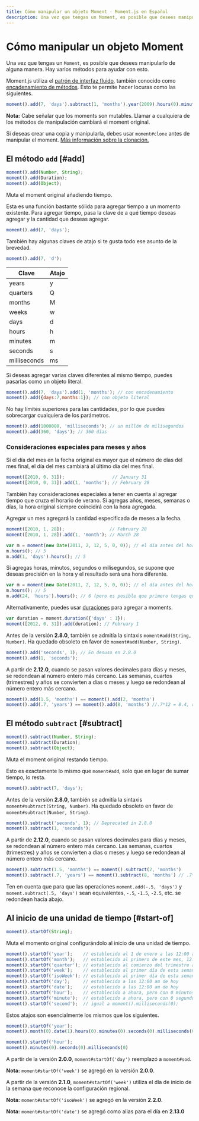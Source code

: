 ```yaml
---
title: Cómo manipular un objeto Moment · Moment.js en Español
description: Una vez que tengas un Moment, es posible que desees manipularlo de alguna manera. Hay varios métodos para ayudar con esto.
---
```


# Cómo manipular un objeto Moment

Una vez que tengas un `Moment`, es posible que desees manipularlo de alguna manera. Hay varios métodos para ayudar con esto.

Moment.js utiliza el [patrón de interfaz fluido](https://en.wikipedia.org/wiki/Fluent_interface), también conocido como [encadenamiento de métodos](https://en.wikipedia.org/wiki/Method_chaining). Esto te permite hacer locuras como las siguientes.

```javascript
moment().add(7, 'days').subtract(1, 'months').year(2009).hours(0).minutes(0).seconds(0);
```

**Nota:** Cabe señalar que los moments son mutables. Llamar a cualquiera de los métodos de manipulación cambiará el moment original.

Si deseas crear una copia y manipularla, debes usar `moment#clone` antes de manipular el moment. [Más información sobre la clonación.](/momentjs/parsing#moment-clone)


## El método `add` [#add]

```javascript filename="Firma del método"
moment().add(Number, String);
moment().add(Duration);
moment().add(Object);
```

Muta el moment original añadiendo tiempo.

Esta es una función bastante sólida para agregar tiempo a un momento existente. Para agregar tiempo, pasa la clave de a qué tiempo deseas agregar y la cantidad que deseas agregar.


```javascript
moment().add(7, 'days');
```

También hay algunas claves de atajo si te gusta todo ese asunto de la brevedad.

```javascript
moment().add(7, 'd');
```

| Clave        | Atajo     |
|--------------|-----------|
| years        | y         |
| quarters     | Q         |
| months       | M         |
| weeks        | w         |
| days         | d         |
| hours        | h         |
| minutes      | m         |
| seconds      | s         |
| milliseconds | ms        |

Si deseas agregar varias claves diferentes al mismo tiempo, puedes pasarlas como un objeto literal.

```javascript
moment().add(7, 'days').add(1, 'months'); // con encadenamiento
moment().add({days:7,months:1}); // con objeto literal
```

No hay límites superiores para las cantidades, por lo que puedes sobrecargar cualquiera de los parámetros.

```javascript
moment().add(1000000, 'milliseconds'); // un millón de milisegundos
moment().add(360, 'days'); // 360 días
```

### Consideraciones especiales para meses y años

Si el día del mes en la fecha original es mayor que el número de días del mes final, el día del mes cambiará al último día del mes final.


```javascript
moment([2010, 0, 31]);                  // January 31
moment([2010, 0, 31]).add(1, 'months'); // February 28
```

También hay consideraciones especiales a tener en cuenta al agregar tiempo que cruza el horario de verano.
Si agregas años, meses, semanas o días, la hora original siempre coincidirá con la hora agregada.

Agregar un mes agregará la cantidad especificada de meses a la fecha.

```javascript
moment([2010, 1, 28]);                 // February 28
moment([2010, 1, 28]).add(1, 'month'); // March 28
```

```javascript
var m = moment(new Date(2011, 2, 12, 5, 0, 0)); // el día antes del horario de verano en los EE. UU.
m.hours(); // 5
m.add(1, 'days').hours(); // 5
```

Si agregas horas, minutos, segundos o milisegundos, se supone que deseas precisión en la hora y el resultado será una hora diferente.

```javascript
var m = moment(new Date(2011, 2, 12, 5, 0, 0)); // el día antes del horario de verano en los EE. UU.
m.hours(); // 5
m.add(24, 'hours').hours(); // 6 (pero es posible que primero tengas que configurar la zona horaria)
```

Alternativamente, puedes usar [duraciones](/momentjs/durations) para agregar a moments.

```javascript
var duration = moment.duration({'days' : 1});
moment([2012, 0, 31]).add(duration); // February 1
```

Antes de la versión **2.8.0**, también se admitía la sintaxis `moment#add(String, Number)`. Ha quedado obsoleto en favor de `moment#add(Number, String)`.

```javascript
moment().add('seconds', 1); // En desuso en 2.8.0
moment().add(1, 'seconds');
```

A partir de **2.12.0**, cuando se pasan valores decimales para días y meses, se redondean al número entero más cercano.
Las semanas, cuartos (trimestres) y años se convierten a días o meses y luego se redondean al número entero más cercano.


```javascript
moment().add(1.5, 'months') == moment().add(2, 'months')
moment().add(.7, 'years') == moment().add(8, 'months') //.7*12 = 8.4, rounded to 8
```

## El método `subtract` [#subtract]

```javascript filename="Firma del método"
moment().subtract(Number, String);
moment().subtract(Duration);
moment().subtract(Object);
```

Muta el moment original restando tiempo.

Esto es exactamente lo mismo que `moment#add`, solo que en lugar de sumar tiempo, lo resta.


```javascript
moment().subtract(7, 'days');
```

Antes de la versión **2.8.0**, también se admitía la sintaxis `moment#subtract(String, Number)`. Ha quedado obsoleto en favor de `moment#subtract(Number, String)`.

```javascript
moment().subtract('seconds', 1); // Deprecated in 2.8.0
moment().subtract(1, 'seconds');
```

A partir de **2.12.0**, cuando se pasan valores decimales para días y meses, se redondean al número entero más cercano.
Las semanas, cuartos (trimestres) y años se convierten a días o meses y luego se redondean al número entero más cercano.

```javascript
moment().subtract(1.5, 'months') == moment().subtract(2, 'months')
moment().subtract(.7, 'years') == moment().subtract(8, 'months') // .7*12 = 8.4, redondeado a 8
```

Ten en cuenta que para que las operaciones `moment.add(-.5, 'days')` y `moment.subtract(.5, 'days')` sean equivalentes, `-.5`, `-1.5`, `-2.5`, etc. se redondean hacia abajo.

## Al inicio de una unidad de tiempo [#start-of]

```javascript filename="Firma del método"
moment().startOf(String);
```

Muta el momento original configurándolo al inicio de una unidad de tiempo.

```javascript
moment().startOf('year');    // establecido al 1 de enero a las 12:00 am de este año
moment().startOf('month');   // establecido al primero de este mes, 12:00 am
moment().startOf('quarter'); // establecido al comienzo del trimestre actual, primer día del mes, 00:00 am
moment().startOf('week');    // establecido al primer día de esta semana, 12:00 am
moment().startOf('isoWeek'); // establecido al primer día de esta semana según ISO 8601, 12:00 am
moment().startOf('day');     // establecido a las 12:00 am de hoy
moment().startOf('date');    // establecido a las 12:00 am de hoy
moment().startOf('hour');    // establecido a ahora, pero con 0 minutos, 0 segundos y 0 ms
moment().startOf('minute');  // establecido a ahora, pero con 0 segundos y 0 milisegundos
moment().startOf('second');  // igual a moment().milliseconds(0);
```

Estos atajos son esencialmente los mismos que los siguientes.

```javascript
moment().startOf('year');
moment().month(0).date(1).hours(0).minutes(0).seconds(0).milliseconds(0);
```

```javascript
moment().startOf('hour');
moment().minutes(0).seconds(0).milliseconds(0)
```

A partir de la versión **2.0.0**, `moment#startOf('day')` reemplazó a `moment#sod`.

**Nota:** `moment#startOf('week')` se agregó en la versión **2.0.0**.

A partir de la versión **2.1.0**, `moment#startOf('week')` utiliza el día de inicio de la semana que reconoce la configuración regional.

**Nota:** `moment#startOf('isoWeek')` se agregó en la versión **2.2.0**.

**Nota:** `moment#startOf('date')` se agregó como alias para el día en **2.13.0**